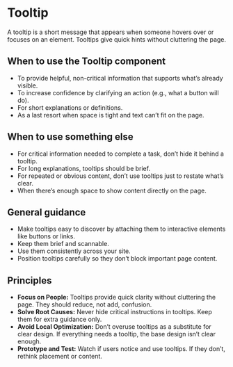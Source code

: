 

<Meta title="Using the Design System/Tooltip" />

# Tooltip
A tooltip is a short message that appears when someone hovers over or focuses on an element. Tooltips give quick hints without cluttering the page. 

<Canvas of={TooltipStories.Default} />

## When to use the Tooltip component 
- To provide helpful, non-critical information that supports what’s already visible. 
- To increase confidence by clarifying an action (e.g., what a button will do). 
- For short explanations or definitions. 
- As a last resort when space is tight and text can’t fit on the page. 

## When to use something else 
- For critical information needed to complete a task, don’t hide it behind a tooltip. 
- For long explanations, tooltips should be brief. 
- For repeated or obvious content, don’t use tooltips just to restate what’s clear. 
- When there’s enough space to show content directly on the page. 

## General guidance 
- Make tooltips easy to discover by attaching them to interactive elements like buttons or links. 
- Keep them brief and scannable. 
- Use them consistently across your site. 
- Position tooltips carefully so they don’t block important page content. 

## Principles 
- **Focus on People:** Tooltips provide quick clarity without cluttering the page. They should reduce, not add, confusion. 
- **Solve Root Causes:** Never hide critical instructions in tooltips. Keep them for extra guidance only. 
- **Avoid Local Optimization:** Don’t overuse tooltips as a substitute for clear design. If everything needs a tooltip, the base design isn’t clear enough. 
- **Prototype and Test:** Watch if users notice and use tooltips. If they don’t, rethink placement or content. 